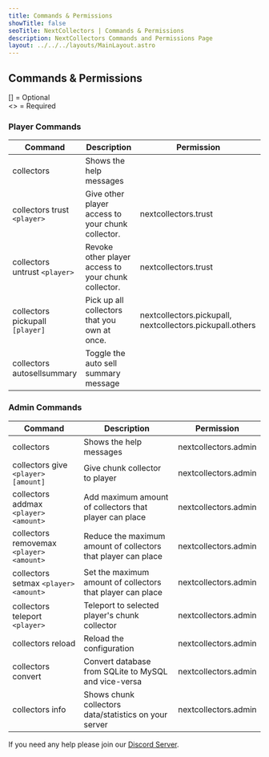```yaml
---
title: Commands & Permissions
showTitle: false
seoTitle: NextCollectors | Commands & Permissions
description: NextCollectors Commands and Permissions Page
layout: ../../../layouts/MainLayout.astro
---
```



## Commands & Permissions

<Callout title="Information" type="info">
  [] = Optional<br/>
  &lt;&gt; = Required
</Callout>

### Player Commands
| Command          | Description        | Permission |
| ---------------- | ------------------ | ---------- |
| collectors | Shows the help messages | |
| collectors trust `<player>` | Give other player access to your chunk collector. | nextcollectors.trust |
| collectors untrust `<player>` | Revoke other player access to your chunk collector. | nextcollectors.trust | 
| collectors pickupall `[player]` | Pick up all collectors that you own at once. | nextcollectors.pickupall, nextcollectors.pickupall.others |
| collectors autosellsummary | Toggle the auto sell summary message | |

### Admin Commands
| Command          | Description        | Permission |
| ---------------- | ------------------ | ---------- |
| collectors | Shows the help messages | nextcollectors.admin |
| collectors give `<player>` `[amount]` | Give chunk collector to player | nextcollectors.admin |
| collectors addmax `<player>` `<amount>` | Add maximum amount of collectors that player can place | nextcollectors.admin |
| collectors removemax `<player>` `<amount>` | Reduce the maximum amount of collectors that player can place | nextcollectors.admin |
| collectors setmax `<player>` `<amount>` | Set the maximum amount of collectors that player can place | nextcollectors.admin |
| collectors teleport `<player>` | Teleport to selected player's chunk collector | nextcollectors.admin |
| collectors reload | Reload the configuration | nextcollectors.admin |
| collectors convert | Convert database from SQLite to MySQL and vice-versa | nextcollectors.admin |
| collectors info | Shows chunk collectors data/statistics on your server | nextcollectors.admin |

<Callout>If you need any help please join our [Discord Server](https://muhammaddaffa.com/discord).</Callout>